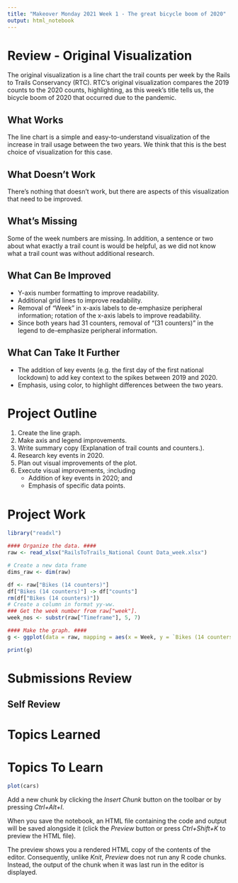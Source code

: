 ```yaml
---
title: "Makeover Monday 2021 Week 1 - The great bicycle boom of 2020"
output: html_notebook
---
```

# Review - Original Visualization
The original visualization is a line chart the trail counts per week by the Rails to Trails Conservancy (RTC). RTC's original visualization compares the 2019 counts to the 2020 counts, highlighting, as this week's title tells us, the bicycle boom of 2020 that occurred due to the pandemic. 

## What Works
The line chart is a simple and easy-to-understand visualization of the increase in trail usage between the two years. We think that this is the best choice of visualization for this case.

## What Doesn't Work
There's nothing that doesn't work, but there are aspects of this visualization that need to be improved.

## What's Missing
Some of the week numbers are missing. In addition, a sentence or two about what exactly a trail count is would be helpful, as we did not know what a trail count was without additional research.

## What Can Be Improved
* Y-axis number formatting to improve readability.
* Additional grid lines to improve readability.
* Removal of "Week" in x-axis labels to de-emphasize peripheral information; rotation of the x-axis labels to improve readability.
* Since both years had 31 counters, removal of "(31 counters)" in the legend to de-emphasize peripheral information.

## What Can Take It Further
* The addition of key events (e.g. the first day of the first national lockdown) to add key context to the spikes between 2019 and 2020.
* Emphasis, using color, to highlight differences between the two years.

# Project Outline
1. Create the line graph.
2. Make axis and legend improvements.
3. Write summary copy (Explanation of trail counts and counters.).
4. Research key events in 2020.
5. Plan out visual improvements of the plot.
6. Execute visual improvements, :including
    * Addition of key events in 2020; and
    * Emphasis of specific data points.

# Project Work
```r
library("readxl")
```
```r
#### Organize the data. ####
raw <- read_xlsx("RailsToTrails_National Count Data_week.xlsx")

# Create a new data frame
dims_raw <- dim(raw)

df <- raw["Bikes (14 counters)"]
df["Bikes (14 counters)"] -> df["counts"]  
rm(df["Bikes (14 counters)"])
# Create a column in format yy-ww.
### Get the week number from raw["week"].
week_nos <- substr(raw["Timeframe"], 5, 7)

```
```r
#### Make the graph. ####
g <- ggplot(data = raw, mapping = aes(x = Week, y = `Bikes (14 counters)`))

print(g)
```



# Submissions Review
## Self Review

# Topics Learned

# Topics To Learn

```r
plot(cars)
```

Add a new chunk by clicking the *Insert Chunk* button on the toolbar or by pressing *Ctrl+Alt+I*.

When you save the notebook, an HTML file containing the code and output will be saved alongside it (click the *Preview* button or press *Ctrl+Shift+K* to preview the HTML file).

The preview shows you a rendered HTML copy of the contents of the editor. Consequently, unlike *Knit*, *Preview* does not run any R code chunks. Instead, the output of the chunk when it was last run in the editor is displayed.
